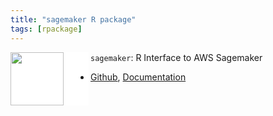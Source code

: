 ```yaml
---
title: "sagemaker R package"
tags: [rpackage]
---
```


<a><img src="/images/sagemaker.svg" align="left" height=85 style="background-color: white; padding-right: 40px;"/></a>
`sagemaker`: R Interface to AWS Sagemaker

  - [Github](https://github.com/tmastny/sagemaker),
[Documentation](https://tmastny.github.io/sagemaker/articles/sagemaker.html)

<!--more-->
